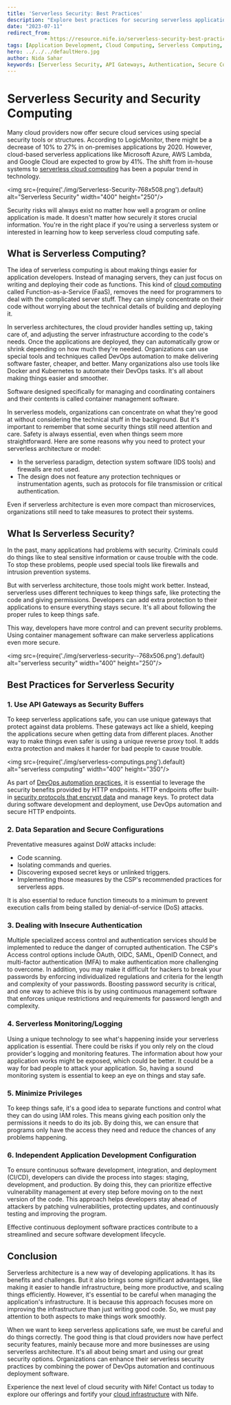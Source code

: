 ```yaml
---
title: 'Serverless Security: Best Practices'
description: "Explore best practices for securing serverless applications, including using API gateways, secure configurations, handling authentication, and effective monitoring. Learn how to enhance serverless security with practical strategies."
date: "2023-07-11"
redirect_from: 
            - https://resource.nife.io/serverless-security-best-practices/
tags: [Application Development, Cloud Computing, Serverless Computing, Serverless Security]
hero: ../../../defaultHero.jpg
author: Nida Sahar
keywords: [Serverless Security, API Gateways, Authentication, Secure Configurations, Serverless Monitoring, DevOps Automation]
---
```


# Serverless Security and Security Computing

Many cloud providers now offer secure cloud services using special security tools or structures. According to LogicMonitor, there might be a decrease of 10% to 27% in on-premises applications by 2020. However, cloud-based serverless applications like Microsoft Azure, AWS Lambda, and Google Cloud are expected to grow by 41%. The shift from in-house systems to [serverless cloud computing](/blog/exploring-the-power-of-serverless-architecture-in-cloud-computing/) has been a popular trend in technology.


<img src={require('./img/Serverless-Security-768x508.png').default} alt="Serverless Security" width="400" height="250"/>
<br/>


 
Security risks will always exist no matter how well a program or online application is made. It doesn't matter how securely it stores crucial information. You're in the right place if you're using a serverless system or interested in learning how to keep serverless cloud computing safe.

## **What is Serverless Computing?**

The idea of serverless computing is about making things easier for application developers. Instead of managing servers, they can just focus on writing and deploying their code as functions. This kind of [cloud computing](/blog/how-does-cloud-computing-affect-budget-predictability-for-cios/) called Function-as-a-Service (FaaS), removes the need for programmers to deal with the complicated server stuff. They can simply concentrate on their code without worrying about the technical details of building and deploying it.

In serverless architectures, the cloud provider handles setting up, taking care of, and adjusting the server infrastructure according to the code's needs. Once the applications are deployed, they can automatically grow or shrink depending on how much they're needed. Organizations can use special tools and techniques called DevOps automation to make delivering software faster, cheaper, and better. Many organizations also use tools like Docker and Kubernetes to automate their DevOps tasks. It's all about making things easier and smoother.

Software designed specifically for managing and coordinating containers and their contents is called container management software.

In serverless models, organizations can concentrate on what they're good at without considering the technical stuff in the background. But it's important to remember that some security things still need attention and care. Safety is always essential, even when things seem more straightforward. Here are some reasons why you need to protect your serverless architecture or model:

- In the serverless paradigm, detection system software (IDS tools) and firewalls are not used.
- The design does not feature any protection techniques or instrumentation agents, such as protocols for file transmission or critical authentication.

Even if serverless architecture is even more compact than microservices, organizations still need to take measures to protect their systems.

## **What Is Serverless Security?**

In the past, many applications had problems with security. Criminals could do things like to steal sensitive information or cause trouble with the code. To stop these problems, people used special tools like firewalls and intrusion prevention systems.

But with serverless architecture, those tools might work better. Instead, serverless uses different techniques to keep things safe, like protecting the code and giving permissions. Developers can add extra protection to their applications to ensure everything stays secure. It's all about following the proper rules to keep things safe.

This way, developers have more control and can prevent security problems. Using container management software can make serverless applications even more secure.


<img src={require('./img/serverless-security--768x506.png').default} alt="serverless security" width="400" height="250"/>
<br/>



 
## **Best Practices for Serverless Security**

### **1. Use API Gateways as Security Buffers**

To keep serverless applications safe, you can use unique gateways that protect against data problems. These gateways act like a shield, keeping the applications secure when getting data from different places. Another way to make things even safer is using a unique reverse proxy tool. It adds extra protection and makes it harder for bad people to cause trouble.

<img src={require('./img/serverless-computings.png').default} alt="serverless computing" width="400" height="350"/>
<br/>



 
As part of [DevOps automation practices](https://www.knowledgehut.com/blog/devops/devops-automation), it is essential to leverage the security benefits provided by HTTP endpoints. HTTP endpoints offer built-in [security protocols that encrypt data](/blog/top-10-data-security-challenges-for-financial-services/) and manage keys. To protect data during software development and deployment, use DevOps automation and secure HTTP endpoints.

### **2. Data Separation and Secure Configurations**

Preventative measures against DoW attacks include:

- Code scanning.
- Isolating commands and queries.
- Discovering exposed secret keys or unlinked triggers.
- Implementing those measures by the CSP's recommended practices for serverless apps.

It is also essential to reduce function timeouts to a minimum to prevent execution calls from being stalled by denial-of-service (DoS) attacks.

### **3. Dealing with Insecure Authentication**

Multiple specialized access control and authentication services should be implemented to reduce the danger of corrupted authentication. The CSP's Access control options include OAuth, OIDC, SAML, OpenID Connect, and multi-factor authentication (MFA) to make authentication more challenging to overcome. In addition, you may make it difficult for hackers to break your passwords by enforcing individualized regulations and criteria for the length and complexity of your passwords. Boosting password security is critical, and one way to achieve this is by using continuous management software that enforces unique restrictions and requirements for password length and complexity.

### **4. Serverless Monitoring/Logging**

Using a unique technology to see what's happening inside your serverless application is essential. There could be risks if you only rely on the cloud provider's logging and monitoring features. The information about how your application works might be exposed, which could be better. It could be a way for bad people to attack your application. So, having a sound monitoring system is essential to keep an eye on things and stay safe.

### **5. Minimize Privileges**

To keep things safe, it's a good idea to separate functions and control what they can do using IAM roles. This means giving each position only the permissions it needs to do its job. By doing this, we can ensure that programs only have the access they need and reduce the chances of any problems happening.

### **6. Independent Application Development Configuration**

To ensure continuous software development, integration, and deployment (CI/CD), developers can divide the process into stages: staging, development, and production. By doing this, they can prioritize effective vulnerability management at every step before moving on to the next version of the code. This approach helps developers stay ahead of attackers by patching vulnerabilities, protecting updates, and continuously testing and improving the program.

Effective continuous deployment software practices contribute to a streamlined and secure software development lifecycle.

## **Conclusion**

Serverless architecture is a new way of developing applications. It has its benefits and challenges. But it also brings some significant advantages, like making it easier to handle infrastructure, being more productive, and scaling things efficiently. However, it's essential to be careful when managing the application's infrastructure. It is because this approach focuses more on improving the infrastructure than just writing good code. So, we must pay attention to both aspects to make things work smoothly.

When we want to keep serverless applications safe, we must be careful and do things correctly. The good thing is that cloud providers now have perfect security features, mainly because more and more businesses are using serverless architecture. It's all about being smart and using our great security options. Organizations can enhance their serverless security practices by combining the power of DevOps automation and continuous deployment software.

Experience the next level of cloud security with Nife! Contact us today to explore our offerings and fortify your [cloud infrastructure](/blog/types-of-cloud-infrastructure-needed-for-bfsi-to-have-continuous-operations/) with Nife.

